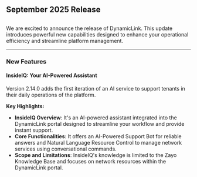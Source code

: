 ## September 2025 Release

## 

We are excited to announce the release of DynamicLink. This update introduces powerful new capabilities designed to enhance your operational efficiency and streamline platform management.

---

### New Features

#### InsideIQ: Your AI-Powered Assistant

Version 2.14.0 adds the first iteration of an AI service to support tenants in their daily operations of the platform.

**Key Highlights:**

- **InsideIQ Overview**: It's an AI-powered assistant integrated into the DynamicLink portal designed to streamline your workflow and provide instant support.
- **Core Functionalities**: It offers an AI-Powered Support Bot for reliable answers and Natural Language Resource Control to manage network services using conversational commands.
- **Scope and Limitations**: InsideIQ's knowledge is limited to the Zayo Knowledge Base and focuses on network resources within the DynamicLink portal.